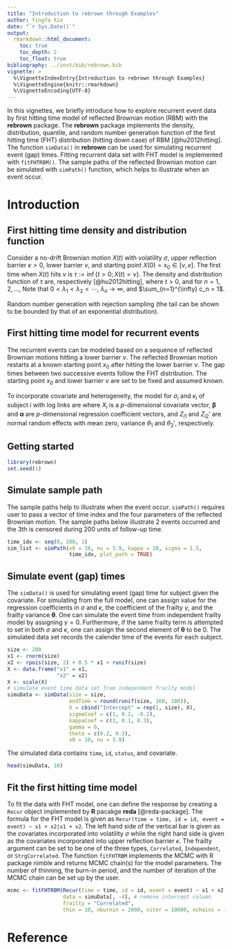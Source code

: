 ```yaml
---
title: "Introduction to rebrown through Examples"
author: Yingfa Xie
date: "`r Sys.Date()`"
output:
  rmarkdown::html_document:
    toc: true
    toc_depth: 2
    toc_float: true
bibliography: ../inst/bib/rebrown.bib
vignette: >
  %\VignetteIndexEntry{Introduction to rebrown through Examples}
  %\VignetteEngine{knitr::rmarkdown}
  %\VignetteEncoding{UTF-8}
---
```


In this vignettes, we briefly introduce how to explore recurrent event data by 
first hitting time model of reflected Brownian motion (RBM) with the **rebrown** 
package. The **rebrown** package implements the density, distribution, quantile, 
and random number generation function of the first hitting time (FHT) distribution 
(hitting down case) of RBM [@hu2012hitting]. The function `simData()` 
in **rebrown** can be used for simulating recurrent event (gap) times. 
Fitting recurrent data set with FHT model is implemented with `fitFHTRBM()`. 
The sample paths of the reflected Brownian motion can be simulated with 
`simPath()` function, which helps to illustrate when an event occur.


# Introduction 

## First hitting time density and distribution function 
Consider a no-drift Brownian motion $X(t)$ with volatility $\sigma$, 
upper reflection barrier $\kappa > 0$, lower barrier $\nu$, and starting point 
$X(0) = x_0 \in [\nu, \kappa]$. The first time when $X(t)$ hits $\nu$ is 
$\tau := \inf \{t > 0; X(t) = \nu \}$. 
The density and distribution function of $\tau$ are, respectively [@hu2012hitting],
\begin{align}
  f(t|x_0, \nu, \kappa, \sigma) = \sum_{n=1}^{\infty} c_n \lambda_n e^{-\lambda_n t}, 
   \quad F(t|x_0, \nu, \kappa, \sigma) = 1 - \sum_{n=1}^{\infty} c_n e^{-\lambda_n t}, 
\end{align}
where $t > 0$, and for $n = 1, 2, \ldots$,
\begin{align*}
  \lambda_n= \frac{(2n-1)^2 \sigma^2 \pi^2 }{8(\kappa - \nu)^2},
  \mbox{ and }
  c_n       = \frac{(-1)^{n + 1}4 }{(2n-1)\pi}
                \cos \left( \frac{ (2n - 1)\pi(\kappa - x_0)}{2(\kappa - \nu)} \right).
\end{align*}
Note that $0 < \lambda_1 < \lambda_2 < \cdots$, $\lambda_n \to \infty$, and
$\sum_{n=1}^{\infty} c_n = 1$.


Random number generation with rejection sampling (the tail can be
shown to be bounded by that of an exponential distribution).


## First hitting time model for recurrent events
The recurrent events can be modeled based on a sequence of reflected Brownian 
motions hitting a lower barrier $\nu$. The reflected Brownian motion restarts 
at a known starting point $x_0$ after hitting the lower barrier $\nu$. 
The gap times between two successive events follow the FHT distribution. 
The starting point $x_0$ and lower barrier $\nu$ are set to be fixed and assumed 
known.


To incorporate covariate and heterogeneity, the model 
for $\sigma_i$ and $\kappa_i$ of subject $i$ with log links are
\begin{equation}
  \log(\sigma_i) = X_i^{\top} \boldsymbol{\beta} + Z_{i1}, \\
  \log(\kappa_i - x_0) = X_i^{\top} \boldsymbol{\alpha} + \gamma Z_{i1} + Z_{i2}',
\end{equation}
where $X_i$ is a $p$-dimensional covariate vector,
$\boldsymbol{\beta}$ and $\boldsymbol{\alpha}$ are $p$-dimensional 
regression coefficient vectors, and $Z_{i1}$ and $Z_{i2}'$ are 
normal random effects with mean zero,
variance $\theta_1$ and $\theta_2'$, respectively.


## Getting started
```r
library(rebrown)
set.seed(1)
```


## Simulate sample path 
The sample paths help to illustrate when the event occur. `simPath()` requires 
user to pass a vector of time index and the four parameters of the reflected 
Brownian motion. The sample paths below illustrate $2$ events occurred and 
the $3$th is censored during $200$ units of follow-up time. 
```r
time_idx <- seq(0, 200, 1)
sim_list <- simPath(x0 = 10, nu = 3.9, kappa = 20, sigma = 1.5,
                    time_idx, plot_path = TRUE)
```


## Simulate event (gap) times 
The `simData()` is used for simulating event (gap) time for subject given the
covariate. For simulating from the full model, one can assign value for the 
regression coefficients in $\sigma$ and $\kappa$, 
the coefficient of the frailty $\gamma$, 
and the frailty variance $\boldsymbol{\theta}$. One can simulate the event time
from independent frailty model by assigning $\gamma = 0$. Furthermore, if the 
same frailty term is attempted to set in both $\sigma$ and $\kappa$, one can 
assign the second element of $\boldsymbol{\theta}$ to be $0$. The simulated data 
set records the calender time of the events for each subject.


```r
size <- 200
x1 <- rnorm(size)                
x2 <- rpois(size, 2) + 0.5 * x1 + runif(size)
X <- data.frame("x1" = x1,
                "x2" = x2)
X <- scale(X)
# simulate event time data set from independent frailty model
simuData <- simData(size = size, 
                    endTime = round(runif(size, 160, 180)),
                    X = cbind("Intercept" = rep(1, size), X),
                    sigmaCoef = c(1, 0.2, -0.2),
                    kappaCoef = c(3, 0.1, 0.3),
                    gamma = 0, 
                    theta = c(0.2, 0.3),
                    x0 = 10, nu = 3.9)
```


The simulated data contains `time`, `id`, `status`, and covariate. 
```r
head(simuData, 10)
```


## Fit the first hitting time model 
To fit the data with FHT model, one can define the response by creating a `Recur`
object implemented by **R** pacakge **reda** [@reda-package]. 
The formula for the FHT model is given as 
`Recur(time = time, id = id, event = event) ~ x1 + x2|x1 + x2`. 
The left hand side of the vertical bar is given as the covariates incorporated 
into volatility $\sigma$ while the right hand side is given as the covariates 
incorporated into upper reflection barrier $\kappa$. The frailty argument 
can be set to be one of the three types, `Correlated`, `Independent`, or 
`StrgCorrelated`. The function `fitFHTRBM` implements the MCMC with
R package nimble and returns MCMC chain(s) for the model parameters. 
The number of thinning, the burn-in period, and the number of iteration of 
the MCMC chain can be set up by the user. 
```r
mcmc <- fitFHTRBM(Recur(time = time, id = id, event = event) ~ x1 + x2 | x1 + x2,
                  data = simuData[, -4], # remove intercept column
                  frailty = "Correlated",
                  thin = 10, nburnin = 2000, niter = 10000, nchains = 1)
```


# Reference

